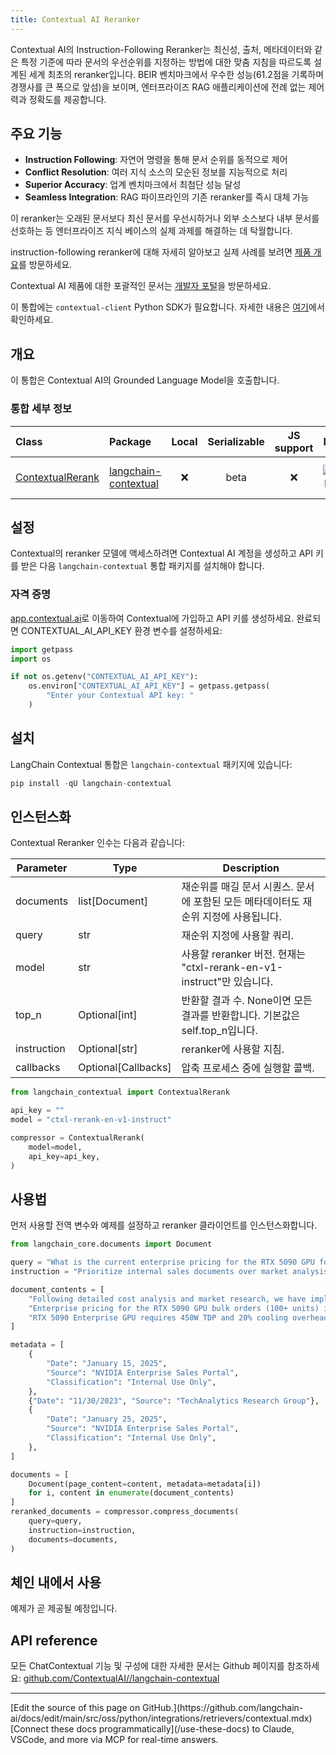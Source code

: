 ```yaml
---
title: Contextual AI Reranker
---
```


Contextual AI의 Instruction-Following Reranker는 최신성, 출처, 메타데이터와 같은 특정 기준에 따라 문서의 우선순위를 지정하는 방법에 대한 맞춤 지침을 따르도록 설계된 세계 최초의 reranker입니다. BEIR 벤치마크에서 우수한 성능(61.2점을 기록하며 경쟁사를 큰 폭으로 앞섬)을 보이며, 엔터프라이즈 RAG 애플리케이션에 전례 없는 제어력과 정확도를 제공합니다.

## 주요 기능

- **Instruction Following**: 자연어 명령을 통해 문서 순위를 동적으로 제어
- **Conflict Resolution**: 여러 지식 소스의 모순된 정보를 지능적으로 처리
- **Superior Accuracy**: 업계 벤치마크에서 최첨단 성능 달성
- **Seamless Integration**: RAG 파이프라인의 기존 reranker를 즉시 대체 가능

이 reranker는 오래된 문서보다 최신 문서를 우선시하거나 외부 소스보다 내부 문서를 선호하는 등 엔터프라이즈 지식 베이스의 실제 과제를 해결하는 데 탁월합니다.

instruction-following reranker에 대해 자세히 알아보고 실제 사례를 보려면 [제품 개요](https://contextual.ai/blog/introducing-instruction-following-reranker/)를 방문하세요.

Contextual AI 제품에 대한 포괄적인 문서는 [개발자 포털](https://docs.contextual.ai/)을 방문하세요.

이 통합에는 `contextual-client` Python SDK가 필요합니다. 자세한 내용은 [여기](https://github.com/ContextualAI/contextual-client-python)에서 확인하세요.

## 개요

이 통합은 Contextual AI의 Grounded Language Model을 호출합니다.

### 통합 세부 정보

| Class | Package | Local | Serializable | JS support | Downloads | Version |
| :--- | :--- | :---: | :---: |  :---: | :---: | :---: |
| [ContextualRerank](https://python.langchain.com/api_reference/en/latest/chat_models/langchain_contextual.rerank.ContextualRerank.html) | [langchain-contextual](https://python.langchain.com/api_reference/en/latest/contextual_api_reference.html) | ❌ | beta | ❌ | ![PyPI - Downloads](https://img.shields.io/pypi/dm/langchain-contextual?style=flat-square&label=%20) | ![PyPI - Version](https://img.shields.io/pypi/v/langchain-contextual?style=flat-square&label=%20) |

## 설정

Contextual의 reranker 모델에 액세스하려면 Contextual AI 계정을 생성하고 API 키를 받은 다음 `langchain-contextual` 통합 패키지를 설치해야 합니다.

### 자격 증명

[app.contextual.ai](https://app.contextual.ai)로 이동하여 Contextual에 가입하고 API 키를 생성하세요. 완료되면 CONTEXTUAL_AI_API_KEY 환경 변수를 설정하세요:

```python
import getpass
import os

if not os.getenv("CONTEXTUAL_AI_API_KEY"):
    os.environ["CONTEXTUAL_AI_API_KEY"] = getpass.getpass(
        "Enter your Contextual API key: "
    )
```

## 설치

LangChain Contextual 통합은 `langchain-contextual` 패키지에 있습니다:

```python
pip install -qU langchain-contextual
```

## 인스턴스화

Contextual Reranker 인수는 다음과 같습니다:

| Parameter | Type | Description |
| --- | --- | --- |
| documents | list[Document] | 재순위를 매길 문서 시퀀스. 문서에 포함된 모든 메타데이터도 재순위 지정에 사용됩니다. |
| query | str | 재순위 지정에 사용할 쿼리. |
| model | str | 사용할 reranker 버전. 현재는 "ctxl-rerank-en-v1-instruct"만 있습니다. |
| top_n | Optional[int] | 반환할 결과 수. None이면 모든 결과를 반환합니다. 기본값은 self.top_n입니다. |
| instruction | Optional[str] | reranker에 사용할 지침. |
| callbacks | Optional[Callbacks] | 압축 프로세스 중에 실행할 콜백. |

```python
from langchain_contextual import ContextualRerank

api_key = ""
model = "ctxl-rerank-en-v1-instruct"

compressor = ContextualRerank(
    model=model,
    api_key=api_key,
)
```

## 사용법

먼저 사용할 전역 변수와 예제를 설정하고 reranker 클라이언트를 인스턴스화합니다.

```python
from langchain_core.documents import Document

query = "What is the current enterprise pricing for the RTX 5090 GPU for bulk orders?"
instruction = "Prioritize internal sales documents over market analysis reports. More recent documents should be weighted higher. Enterprise portal content supersedes distributor communications."

document_contents = [
    "Following detailed cost analysis and market research, we have implemented the following changes: AI training clusters will see a 15% uplift in raw compute performance, enterprise support packages are being restructured, and bulk procurement programs (100+ units) for the RTX 5090 Enterprise series will operate on a $2,899 baseline.",
    "Enterprise pricing for the RTX 5090 GPU bulk orders (100+ units) is currently set at $3,100-$3,300 per unit. This pricing for RTX 5090 enterprise bulk orders has been confirmed across all major distribution channels.",
    "RTX 5090 Enterprise GPU requires 450W TDP and 20% cooling overhead.",
]

metadata = [
    {
        "Date": "January 15, 2025",
        "Source": "NVIDIA Enterprise Sales Portal",
        "Classification": "Internal Use Only",
    },
    {"Date": "11/30/2023", "Source": "TechAnalytics Research Group"},
    {
        "Date": "January 25, 2025",
        "Source": "NVIDIA Enterprise Sales Portal",
        "Classification": "Internal Use Only",
    },
]

documents = [
    Document(page_content=content, metadata=metadata[i])
    for i, content in enumerate(document_contents)
]
reranked_documents = compressor.compress_documents(
    query=query,
    instruction=instruction,
    documents=documents,
)
```

## 체인 내에서 사용

예제가 곧 제공될 예정입니다.

## API reference

모든 ChatContextual 기능 및 구성에 대한 자세한 문서는 Github 페이지를 참조하세요: [github.com/ContextualAI//langchain-contextual](https://github.com/ContextualAI//langchain-contextual)

---

<Callout icon="pen-to-square" iconType="regular">
    [Edit the source of this page on GitHub.](https://github.com/langchain-ai/docs/edit/main/src/oss/python/integrations/retrievers/contextual.mdx)
</Callout>
<Tip icon="terminal" iconType="regular">
    [Connect these docs programmatically](/use-these-docs) to Claude, VSCode, and more via MCP for    real-time answers.
</Tip>

